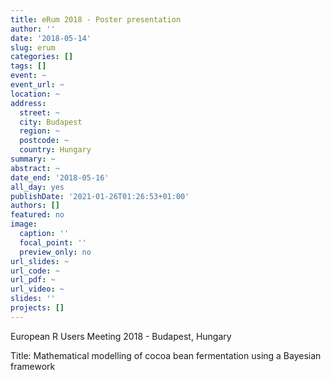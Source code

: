 ```yaml
---
title: eRum 2018 - Poster presentation
author: ''
date: '2018-05-14'
slug: erum
categories: []
tags: []
event: ~
event_url: ~
location: ~
address:
  street: ~
  city: Budapest
  region: ~
  postcode: ~
  country: Hungary
summary: ~
abstract: ~ 
date_end: '2018-05-16'
all_day: yes
publishDate: '2021-01-26T01:26:53+01:00'
authors: []
featured: no
image:
  caption: ''
  focal_point: ''
  preview_only: no
url_slides: ~
url_code: ~
url_pdf: ~
url_video: ~
slides: ''
projects: []
---
```


European R Users Meeting 2018 - Budapest, Hungary

Title: Mathematical modelling of cocoa bean fermentation using a Bayesian framework 
